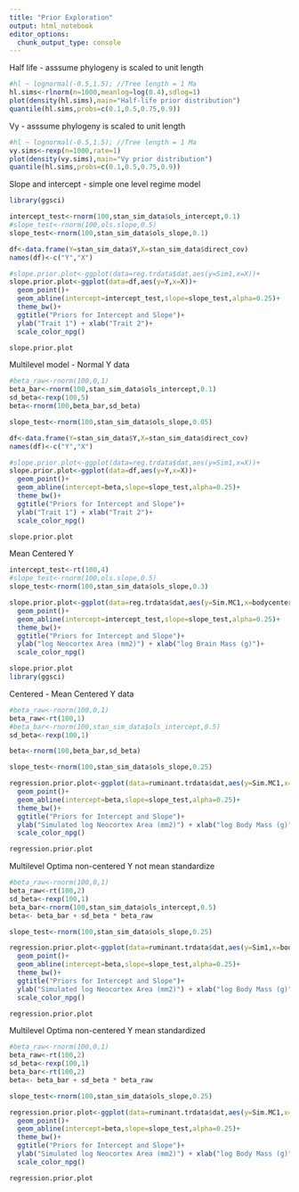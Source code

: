 ```yaml
---
title: "Prior Exploration"
output: html_notebook
editor_options: 
  chunk_output_type: console
---
```



Half life - asssume phylogeny is scaled to unit length
```r
#hl ~ lognormal(-0.5,1.5); //Tree length = 1 Ma
hl.sims<-rlnorm(n=1000,meanlog=log(0.4),sdlog=1)
plot(density(hl.sims),main="Half-life prior distribution")
quantile(hl.sims,probs=c(0.1,0.5,0.75,0.9))


```


Vy - asssume phylogeny is scaled to unit length
```r
#hl ~ lognormal(-0.5,1.5); //Tree length = 1 Ma
vy.sims<-rexp(n=1000,rate=1)
plot(density(vy.sims),main="Vy prior distribution")
quantile(hl.sims,probs=c(0.1,0.5,0.75,0.9))


```



Slope and intercept - simple one level regime model
```r
library(ggsci)

intercept_test<-rnorm(100,stan_sim_data$ols_intercept,0.1)
#slope_test<-rnorm(100,ols.slope,0.5)
slope_test<-rnorm(100,stan_sim_data$ols_slope,0.1)

df<-data.frame(Y=stan_sim_data$Y,X=stan_sim_data$direct_cov)
names(df)<-c("Y","X")

#slope.prior.plot<-ggplot(data=reg.trdata$dat,aes(y=Sim1,x=X))+
slope.prior.plot<-ggplot(data=df,aes(y=Y,x=X))+  
  geom_point()+
  geom_abline(intercept=intercept_test,slope=slope_test,alpha=0.25)+
  theme_bw()+
  ggtitle("Priors for Intercept and Slope")+
  ylab("Trait 1") + xlab("Trait 2")+
  scale_color_npg()

slope.prior.plot
```


Multilevel model - Normal Y data
```r
#beta_raw<-rnorm(100,0,1)
beta_bar<-rnorm(100,stan_sim_data$ols_intercept,0.1)
sd_beta<-rexp(100,5)
beta<-rnorm(100,beta_bar,sd_beta)

slope_test<-rnorm(100,stan_sim_data$ols_slope,0.05)

df<-data.frame(Y=stan_sim_data$Y,X=stan_sim_data$direct_cov)
names(df)<-c("Y","X")

#slope.prior.plot<-ggplot(data=reg.trdata$dat,aes(y=Sim1,x=X))+
slope.prior.plot<-ggplot(data=df,aes(y=Y,x=X))+  
  geom_point()+
  geom_abline(intercept=beta,slope=slope_test,alpha=0.25)+
  theme_bw()+
  ggtitle("Priors for Intercept and Slope")+
  ylab("Trait 1") + xlab("Trait 2")+
  scale_color_npg()

slope.prior.plot
```


Mean Centered Y
```r
intercept_test<-rt(100,4)
#slope_test<-rnorm(100,ols.slope,0.5)
slope_test<-rnorm(100,stan_sim_data$ols_slope,0.3)

slope.prior.plot<-ggplot(data=reg.trdata$dat,aes(y=Sim.MC1,x=bodycentered))+
  geom_point()+
  geom_abline(intercept=intercept_test,slope=slope_test,alpha=0.25)+
  theme_bw()+
  ggtitle("Priors for Intercept and Slope")+
  ylab("log Neocortex Area (mm2)") + xlab("log Brain Mass (g)")+
  scale_color_npg()

slope.prior.plot
library(ggsci)
```


Centered - Mean Centered Y data
```r
#beta_raw<-rnorm(100,0,1)
beta_raw<-rt(100,1)
#beta_bar<-rnorm(100,stan_sim_data$ols_intercept,0.5)
sd_beta<-rexp(100,1)

beta<-rnorm(100,beta_bar,sd_beta)

slope_test<-rnorm(100,stan_sim_data$ols_slope,0.25)

regression.prior.plot<-ggplot(data=ruminant.trdata$dat,aes(y=Sim.MC1,x=bodycentered))+
  geom_point()+
  geom_abline(intercept=beta,slope=slope_test,alpha=0.25)+
  theme_bw()+
  ggtitle("Priors for Intercept and Slope")+
  ylab("Simulated log Neocortex Area (mm2)") + xlab("log Body Mass (g)")+
  scale_color_npg()

regression.prior.plot
```

Multilevel Optima non-centered Y not mean standardize
```r
#beta_raw<-rnorm(100,0,1)
beta_raw<-rt(100,2)
sd_beta<-rexp(100,1)
beta_bar<-rnorm(100,stan_sim_data$ols_intercept,0.5)
beta<- beta_bar + sd_beta * beta_raw

slope_test<-rnorm(100,stan_sim_data$ols_slope,0.25)

regression.prior.plot<-ggplot(data=ruminant.trdata$dat,aes(y=Sim1,x=bodycentered))+
  geom_point()+
  geom_abline(intercept=beta,slope=slope_test,alpha=0.25)+
  theme_bw()+
  ggtitle("Priors for Intercept and Slope")+
  ylab("Simulated log Neocortex Area (mm2)") + xlab("log Body Mass (g)")+
  scale_color_npg()

regression.prior.plot
```

Multilevel Optima non-centered Y mean standardized
```r
#beta_raw<-rnorm(100,0,1)
beta_raw<-rt(100,2)
sd_beta<-rexp(100,1)
beta_bar<-rt(100,2)
beta<- beta_bar + sd_beta * beta_raw

slope_test<-rnorm(100,stan_sim_data$ols_slope,0.25)

regression.prior.plot<-ggplot(data=ruminant.trdata$dat,aes(y=Sim.MC1,x=bodycentered))+
  geom_point()+
  geom_abline(intercept=beta,slope=slope_test,alpha=0.25)+
  theme_bw()+
  ggtitle("Priors for Intercept and Slope")+
  ylab("Simulated log Neocortex Area (mm2)") + xlab("log Body Mass (g)")+
  scale_color_npg()

regression.prior.plot
```

